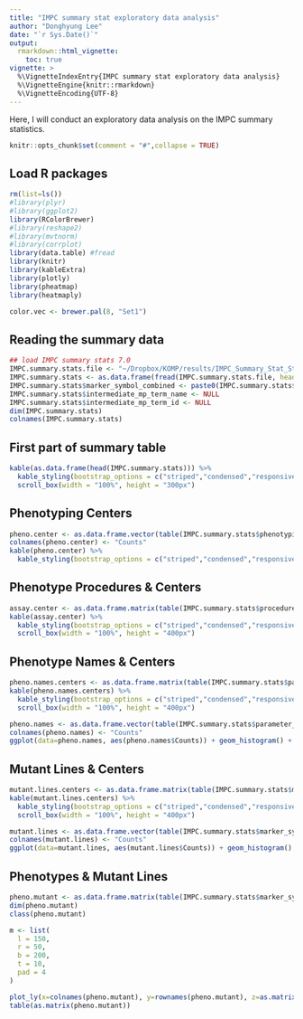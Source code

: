 ```yaml
---
title: "IMPC summary stat exploratory data analysis"
author: "Donghyung Lee"
date: "`r Sys.Date()`"
output: 
  rmarkdown::html_vignette:
    toc: true
vignette: >
  %\VignetteIndexEntry{IMPC summary stat exploratory data analysis}
  %\VignetteEngine{knitr::rmarkdown}
  %\VignetteEncoding{UTF-8}
---
```


Here, I will conduct an exploratory data analysis on the IMPC summary statistics.
```r
knitr::opts_chunk$set(comment = "#",collapse = TRUE)
```


## Load R packages
```r
rm(list=ls())
#library(plyr)
#library(ggplot2)
library(RColorBrewer)
#library(reshape2)
#library(mvtnorm)
#library(corrplot)
library(data.table) #fread
library(knitr)
library(kableExtra)
library(plotly)
library(pheatmap)
library(heatmaply)

color.vec <- brewer.pal(8, "Set1")
```

## Reading the summary data
```r
## load IMPC summary stats 7.0
IMPC.summary.stats.file <- "~/Dropbox/KOMP/results/IMPC_Summary_Stat_Study/R_input/version_7.0/IMPC_ALL_statistical_results.csv"
IMPC.summary.stats <- as.data.frame(fread(IMPC.summary.stats.file, header=TRUE, sep=","))
IMPC.summary.stats$marker_symbol_combined <- paste0(IMPC.summary.stats$marker_symbol,"_",IMPC.summary.stats$zygosity)
IMPC.summary.stats$intermediate_mp_term_name <- NULL
IMPC.summary.stats$intermediate_mp_term_id <- NULL
dim(IMPC.summary.stats)
colnames(IMPC.summary.stats)
```

## First part of summary table
```r
kable(as.data.frame(head(IMPC.summary.stats))) %>%
  kable_styling(bootstrap_options = c("striped","condensed","responsive"), full_width = F, position="left") %>%
  scroll_box(width = "100%", height = "300px")
```

## Phenotyping Centers
```r
pheno.center <- as.data.frame.vector(table(IMPC.summary.stats$phenotyping_center))
colnames(pheno.center) <- "Counts"
kable(pheno.center) %>% 
  kable_styling(bootstrap_options = c("striped","condensed","responsive"), full_width = F)
```

## Phenotype Procedures & Centers
```r
assay.center <- as.data.frame.matrix(table(IMPC.summary.stats$procedure_name, IMPC.summary.stats$phenotyping_center))
kable(assay.center) %>% 
  kable_styling(bootstrap_options = c("striped","condensed","responsive"), full_width = F) %>%
  scroll_box(width = "100%", height = "400px")
```

## Phenotype Names & Centers
```r
pheno.names.centers <- as.data.frame.matrix(table(IMPC.summary.stats$parameter_name, IMPC.summary.stats$phenotyping_center))
kable(pheno.names.centers) %>% 
  kable_styling(bootstrap_options = c("striped","condensed","responsive"), full_width = F) %>%
  scroll_box(width = "100%", height = "400px")

pheno.names <- as.data.frame.vector(table(IMPC.summary.stats$parameter_name))
colnames(pheno.names) <- "Counts"
ggplot(data=pheno.names, aes(pheno.names$Counts)) + geom_histogram() + labs(x="Phenotype", y="Count")
```

## Mutant Lines & Centers
```r
mutant.lines.centers <- as.data.frame.matrix(table(IMPC.summary.stats$marker_symbol_combined, IMPC.summary.stats$phenotyping_center))
kable(mutant.lines.centers) %>% 
  kable_styling(bootstrap_options = c("striped","condensed","responsive"), full_width = F) %>%
  scroll_box(width = "100%", height = "400px")

mutant.lines <- as.data.frame.vector(table(IMPC.summary.stats$marker_symbol_combined))
colnames(mutant.lines) <- "Counts"
ggplot(data=mutant.lines, aes(mutant.lines$Counts)) + geom_histogram() + labs(x="Mutant Line", y="Count")
```

## Phenotypes & Mutant Lines
```r
pheno.mutant <- as.data.frame.matrix(table(IMPC.summary.stats$marker_symbol_combined, IMPC.summary.stats$parameter_name))
dim(pheno.mutant)
class(pheno.mutant)

m <- list(
  l = 150,
  r = 50,
  b = 200,
  t = 10,
  pad = 4
)

plot_ly(x=colnames(pheno.mutant), y=rownames(pheno.mutant), z=as.matrix(pheno.mutant), colors= brewer.pal(9, "Reds"), type="heatmap") %>% layout(autosize=F, width=800, height=800, margin=m)
table(as.matrix(pheno.mutant))
```

